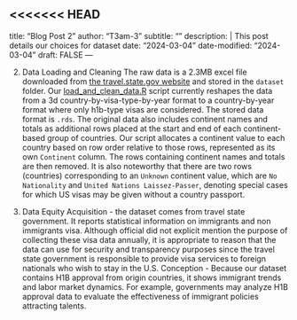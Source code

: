 <<<<<<< HEAD
---
title: "Blog Post 2"
author: "T3am-3"
subtitle: ""
description:  |
  This post details our choices for dataset
date: "2024-03-04"
date-modified: "2024-03-04"
draft: FALSE
---

2. Data Loading and Cleaning
The raw data is a 2.3MB excel file downloaded from [the travel.state.gov website](https://travel.state.gov/content/dam/visas/Statistics/Non-Immigrant-Statistics/NIVDetailTables/FYs97-22_NIVDetailTable.xlsx) and stored in the `dataset` folder. Our [load_and_clean_data.R](/scripts/load_and_clean_data.R) script currently reshapes the data from a 3d country-by-visa-type-by-year format to a country-by-year format where only h1b-type visas are considered. The stored data format is `.rds`. The original data also includes continent names and totals as additional rows placed at the start and end of each continent-based group of countries. Our script allocates a continent value to each country based on row order relative to those rows, represented as its own `Continent` column. The rows containing continent names and totals are then removed. It is also noteworthy that there are two rows (countries) corresponding to an `Unknown` continent value, which are `No Nationality` and `United Nations Laissez-Passer`, denoting special cases for which US visas may be given without a country passport.


3. Data Equity
Acquisition - the dataset comes from travel state government. It reports statistical information on immigrants and non immigrants visa. Although official did not explicit mention the purpose of collecting these visa data annually, it is appropriate to reason that the data can use for security and transparency purposes since
the travel state government is responsible to provide visa services to foreign nationals who wish to stay in the U.S.
Conception - Because our dataset contains H1B approval from origin countries, it shows immigrant trends and labor market dynamics. For example, governments may analyze H1B approval data to evaluate the effectiveness of immigrant policies attracting talents. 





